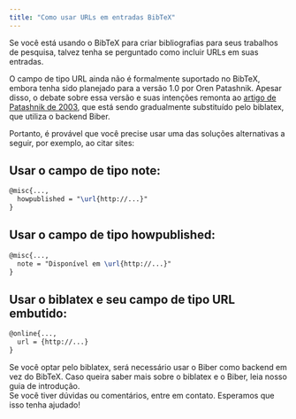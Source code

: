 ```yaml
---
title: "Como usar URLs em entradas BibTeX"
---
```



Se você está usando o BibTeX para criar bibliografias para seus trabalhos de pesquisa, talvez tenha se perguntado como incluir URLs em suas entradas.

O campo de tipo URL ainda não é formalmente suportado no BibTeX, embora tenha sido planejado para a versão 1.0 por Oren Patashnik. Apesar disso, o debate sobre essa versão e suas intenções remonta ao [artigo de Patashnik de 2003](https://tug.org/TUGboat/tb24-1/patashnik.pdf), que está sendo gradualmente substituído pelo biblatex, que utiliza o backend Biber.

Portanto, é provável que você precise usar uma das soluções alternativas a seguir, por exemplo, ao citar sites:


<CiteDrive />


## Usar o campo de tipo note:

```latex
@misc{...,
  howpublished = "\url{http://...}"
}
```

## Usar o campo de tipo howpublished:

```latex
@misc{...,
  note = "Disponível em \url{http://...}"
}
```

## Usar o biblatex e seu campo de tipo URL embutido:

```latex
@online{...,
  url = {http://...}
}
```


Se você optar pelo biblatex, será necessário usar o Biber como backend em vez do BibTeX. Caso queira saber mais sobre o biblatex e o Biber, leia nosso guia de introdução.  
Se você tiver dúvidas ou comentários, entre em contato. Esperamos que isso tenha ajudado!
